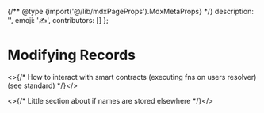 
{/** @type {import('@/lib/mdxPageProps').MdxMetaProps} */}
    description: '',
    emoji: '✍️',
    contributors: []
};

# Modifying Records

<WIP />

<>{/* How to interact with smart contracts (executing fns on users resolver) (see standard) */}</>

<>{/* Little section about if names are stored elsewhere */}</>
